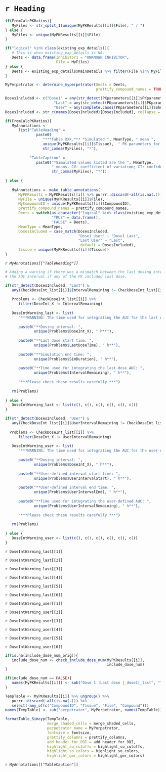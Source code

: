 # `r Heading`

```r

if(FromCalcPKRatios){
   MyFiles <- str_split_1(unique(MyPKResults[[i]]$File), " / ")
} else {
   MyFiles <- unique(MyPKResults[[i]]$File)
}

if("logical" %in% class(existing_exp_details)){
   # This is when existing_exp_details is NA.
   Deets <- data.frame(Inhibitor1 = "UNKNOWN INHIBITOR", 
                       File = MyFiles)
} else {
   Deets <- existing_exp_details$MainDetails %>% filter(File %in% MyFiles)
}

MyPerpetrator <- determine_myperpetrator(Deets = Deets, 
                                         prettify_compound_names = TRUE)

DosesIncluded <- c("Dose1" = any(str_detect(PKparameters[[i]]$PKparameter, "_dose1")),
                      "Last" = any(str_detect(PKparameters[[i]]$PKparameter, "_last")), 
                      "User" = any(complete.cases(PKparameters[[i]]$Sheet)))
DosesIncluded <- str_c(names(DosesIncluded)[DosesIncluded], collapse = " ")

if(FromCalcPKRatios){
   MyAnnotations <- 
      list("TableHeading" = 
              paste0(
                 "***Table XXX.*** *Simulated ", MeanType, " mean ", 
                 unique(MyPKResults[[i]]$Tissue),  " PK parameters for the file pair ", 
                 str_comma(MyFiles), "*"), 
           
           "TableCaption" = 
              paste0("*Simulated values listed are the ", MeanType, 
                     " means. CV: coefficient of variation; CI: confidence interval. Source simulated data: ", 
                     str_comma(MyFiles), "*"))
   
} else {
   
   MyAnnotations <- make_table_annotations(
      MyPKResults = MyPKResults[[i]] %>% purrr::discard(~all(is.na(.))), 
      MyFile = unique(MyPKResults[[i]]$File), 
      MyCompoundID = unique(MyPKResults[[i]]$CompoundID), 
      prettify_compound_names = prettify_compound_names,
      Deets = switch(as.character("logical" %in% class(existing_exp_details)), 
                     "TRUE" = data.frame(), 
                     "FALSE" = Deets), 
      MeanType = MeanType, 
      DosesIncluded = case_match(DosesIncluded, 
                                 "Dose1 User" ~ "Dose1 Last", 
                                 "Last User" ~ "Last", 
                                 .default = DosesIncluded), 
      tissue = unique(MyPKResults[[i]]$Tissue))
}

```

*`r MyAnnotations[["TableHeading"]]`*


```r

# Adding a warning if there was a mismatch between the last dosing interval and
# the AUC interval if any of the PK included last dose. 

if(str_detect(DosesIncluded, "Last") & 
   any(CheckDoseInt_list[[i]]$IntervalRemaining != CheckDoseInt_list[[i]]$DoseInt_X)){
   
   Problems <- CheckDoseInt_list[[i]] %>% 
      filter(DoseInt_X != IntervalRemaining)
   
   DoseIntWarning_last <- list(
      "***WARNING: The time used for integrating the AUC for the last dose was not the same as the dosing interval.***", 
      
      paste0("**Dosing interval: ", 
             unique(Problems$DoseInt_X), " h**"),
      
      paste0("**Last dose start time: ",
             unique(Problems$LastDoseTime), " h**"),
      
      paste0("**Simulation end time: ",
             unique(Problems$SimDuration), " h**"),
      
      paste0("**Time used for integrating the last-dose AUC: ", 
             unique(Problems$IntervalRemaining), " h**"),
      
      "***Please check these results carefully.***")
   
   rm(Problems)
   
} else {
   DoseIntWarning_last <- list(c(), c(), c(), c(), c(), c())
}

if(str_detect(DosesIncluded, "User") & 
   any(CheckDoseInt_list[[i]]$UserIntervalRemaining != CheckDoseInt_list[[i]]$DoseInt_X, na.rm = T)){
   
  Problems <- CheckDoseInt_list[[i]] %>% 
      filter(DoseInt_X != UserIntervalRemaining)
   
   DoseIntWarning_user <- list(
      "***WARNING: The time used for integrating the AUC for the user-defined interval was not the same as the dosing interval.***", 
      
      paste0("**Dosing interval: ", 
             unique(Problems$DoseInt_X), " h**"),
      
      paste0("**User-defined interval start time: ",
             unique(Problems$UserIntervalStart), " h**"),
      
      paste0("**User-defined interval end time: ", 
             unique(Problems$UserIntervalEnd), " h**"),
      
      paste0("**Time used for integrating the user-defined AUC: ", 
             unique(Problems$UserIntervalRemaining), " h**"),
      
      "***Please check these results carefully.***")
   
   rm(Problems)
   
} else {
   DoseIntWarning_user <- list(c(), c(), c(), c(), c(), c())
}

```
`r DoseIntWarning_last[[1]]` 

`r DoseIntWarning_last[[2]]` 

`r DoseIntWarning_last[[3]]` 

`r DoseIntWarning_last[[4]]` 

`r DoseIntWarning_last[[5]]` 

`r DoseIntWarning_last[[6]]` 

`r DoseIntWarning_user[[1]]` 

`r DoseIntWarning_user[[2]]` 

`r DoseIntWarning_user[[3]]` 

`r DoseIntWarning_user[[4]]` 

`r DoseIntWarning_user[[5]]` 

`r DoseIntWarning_user[[6]]` 


```r

if(is.na(include_dose_num_orig)){
   include_dose_num <- check_include_dose_num(MyPKResults[[i]], 
                                              include_dose_num)
}

if(include_dose_num == FALSE){
   names(MyPKResults[[i]]) <- sub("Dose 1 |Last dose |_dose1|_last", "", names(MyPKResults[[i]]))
}

TempTable <- MyPKResults[[i]] %>% ungroup() %>% 
   purrr::discard(~all(is.na(.))) %>% 
   select(-any_of(c("CompoundID", "Tissue", "File", "Compound")))
names(TempTable) <- sub("perpetrator", MyPerpetrator, names(TempTable))

formatTable_Simcyp(TempTable,
                   merge_shaded_cells = merge_shaded_cells,
                   perpetrator_name = MyPerpetrator, 
                   fontsize = fontsize,
                   prettify_columns = prettify_columns, 
                   add_header_for_DDI = add_header_for_DDI, 
                   highlight_so_cutoffs = highlight_so_cutoffs, 
                   highlight_so_colors = highlight_so_colors, 
                   highlight_gmr_colors = highlight_gmr_colors)

```

`r MyAnnotations[["TableCaption"]]`
